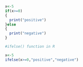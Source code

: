 ```r
x<-5
if(x>=0)
{
  print("positive")
}else
{
  print("negative")
}
```
```r
#ifelse() function in R

x<-5
ifelse(x>=0,"positive","negative")
```

